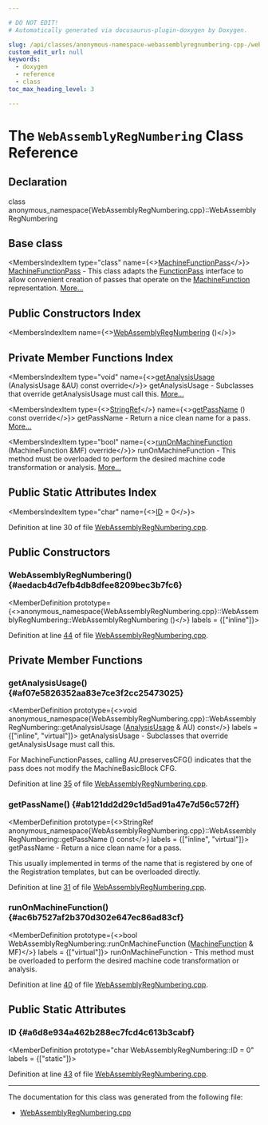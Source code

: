 ```yaml
---

# DO NOT EDIT!
# Automatically generated via docusaurus-plugin-doxygen by Doxygen.

slug: /api/classes/anonymous-namespace-webassemblyregnumbering-cpp-/webassemblyregnumbering
custom_edit_url: null
keywords:
  - doxygen
  - reference
  - class
toc_max_heading_level: 3

---
```





# The `WebAssemblyRegNumbering` Class Reference

<DoxygenPage pluginConfig={pluginConfig}>



## Declaration

<CodeBlock>class anonymous_namespace{WebAssemblyRegNumbering.cpp}::WebAssemblyRegNumbering</CodeBlock>

## Base class

<MembersIndex>

<MembersIndexItem
  type="class"
  name={<><a href="/docs/api/classes/llvm/machinefunctionpass">MachineFunctionPass</a></>}>
<a href="/docs/api/classes/llvm/machinefunctionpass">MachineFunctionPass</a> - This class adapts the <a href="/docs/api/classes/llvm/functionpass">FunctionPass</a> interface to allow convenient creation of passes that operate on the <a href="/docs/api/classes/llvm/machinefunction">MachineFunction</a> representation. <a href="/docs/api/classes/llvm/machinefunctionpass/#details">More...</a>
</MembersIndexItem>

</MembersIndex>

## Public Constructors Index

<MembersIndex>

<MembersIndexItem
  name={<><a href="#aedacb4d7efb4db8dfee8209bec3b7fc6">WebAssemblyRegNumbering</a> ()</>}>
</MembersIndexItem>

</MembersIndex>

## Private Member Functions Index

<MembersIndex>

<MembersIndexItem
  type="void"
  name={<><a href="#af07e5826352aa83e7ce3f2cc25473025">getAnalysisUsage</a> (AnalysisUsage &amp;AU) const override</>}>
getAnalysisUsage - Subclasses that override getAnalysisUsage must call this. <a href="#af07e5826352aa83e7ce3f2cc25473025">More...</a>
</MembersIndexItem>

<MembersIndexItem
  type={<><a href="/docs/api/classes/llvm/stringref">StringRef</a></>}
  name={<><a href="#ab121dd2d29c1d5ad91a47e7d56c572ff">getPassName</a> () const override</>}>
getPassName - Return a nice clean name for a pass. <a href="#ab121dd2d29c1d5ad91a47e7d56c572ff">More...</a>
</MembersIndexItem>

<MembersIndexItem
  type="bool"
  name={<><a href="#ac6b7527af2b370d302e647ec86ad83cf">runOnMachineFunction</a> (MachineFunction &amp;MF) override</>}>
runOnMachineFunction - This method must be overloaded to perform the desired machine code transformation or analysis. <a href="#ac6b7527af2b370d302e647ec86ad83cf">More...</a>
</MembersIndexItem>

</MembersIndex>

## Public Static Attributes Index

<MembersIndex>

<MembersIndexItem
  type="char"
  name={<><a href="#a6d8e934a462b288ec7fcd4c613b3cabf">ID</a> = 0</>}>
</MembersIndexItem>

</MembersIndex>


Definition at line 30 of file <a href="/docs/api/files/lib/lib/target/lib/target/webassembly/webassemblyregnumbering-cpp">WebAssemblyRegNumbering.cpp</a>.

<SectionDefinition>

## Public Constructors

### WebAssemblyRegNumbering() {#aedacb4d7efb4db8dfee8209bec3b7fc6}

<MemberDefinition
  prototype={<>anonymous&#95;namespace&#123;WebAssemblyRegNumbering.cpp&#125;::WebAssemblyRegNumbering::WebAssemblyRegNumbering ()</>}
  labels = {["inline"]}>

Definition at line <a href="/docs/api/files/lib/lib/target/lib/target/webassembly/webassemblyregnumbering-cpp/#l00044">44</a> of file <a href="/docs/api/files/lib/lib/target/lib/target/webassembly/webassemblyregnumbering-cpp">WebAssemblyRegNumbering.cpp</a>.
</MemberDefinition>

</SectionDefinition>

<SectionDefinition>

## Private Member Functions

### getAnalysisUsage() {#af07e5826352aa83e7ce3f2cc25473025}

<MemberDefinition
  prototype={<>void anonymous&#95;namespace&#123;WebAssemblyRegNumbering.cpp&#125;::WebAssemblyRegNumbering::getAnalysisUsage (<a href="/docs/api/classes/llvm/analysisusage">AnalysisUsage</a> &amp; AU) const</>}
  labels = {["inline", "virtual"]}>
getAnalysisUsage - Subclasses that override getAnalysisUsage must call this.

For MachineFunctionPasses, calling AU.preservesCFG() indicates that the pass does not modify the MachineBasicBlock CFG.

Definition at line <a href="/docs/api/files/lib/lib/target/lib/target/webassembly/webassemblyregnumbering-cpp/#l00035">35</a> of file <a href="/docs/api/files/lib/lib/target/lib/target/webassembly/webassemblyregnumbering-cpp">WebAssemblyRegNumbering.cpp</a>.
</MemberDefinition>

### getPassName() {#ab121dd2d29c1d5ad91a47e7d56c572ff}

<MemberDefinition
  prototype={<>StringRef anonymous&#95;namespace&#123;WebAssemblyRegNumbering.cpp&#125;::WebAssemblyRegNumbering::getPassName () const</>}
  labels = {["inline", "virtual"]}>
getPassName - Return a nice clean name for a pass.

This usually implemented in terms of the name that is registered by one of the Registration templates, but can be overloaded directly.

Definition at line <a href="/docs/api/files/lib/lib/target/lib/target/webassembly/webassemblyregnumbering-cpp/#l00031">31</a> of file <a href="/docs/api/files/lib/lib/target/lib/target/webassembly/webassemblyregnumbering-cpp">WebAssemblyRegNumbering.cpp</a>.
</MemberDefinition>

### runOnMachineFunction() {#ac6b7527af2b370d302e647ec86ad83cf}

<MemberDefinition
  prototype={<>bool WebAssemblyRegNumbering::runOnMachineFunction (<a href="/docs/api/classes/llvm/machinefunction">MachineFunction</a> &amp; MF)</>}
  labels = {["virtual"]}>
runOnMachineFunction - This method must be overloaded to perform the desired machine code transformation or analysis.

Definition at line <a href="/docs/api/files/lib/lib/target/lib/target/webassembly/webassemblyregnumbering-cpp/#l00040">40</a> of file <a href="/docs/api/files/lib/lib/target/lib/target/webassembly/webassemblyregnumbering-cpp">WebAssemblyRegNumbering.cpp</a>.
</MemberDefinition>

</SectionDefinition>

<SectionDefinition>

## Public Static Attributes

### ID {#a6d8e934a462b288ec7fcd4c613b3cabf}

<MemberDefinition
  prototype="char WebAssemblyRegNumbering::ID = 0"
  labels = {["static"]}>

Definition at line <a href="/docs/api/files/lib/lib/target/lib/target/webassembly/webassemblyregnumbering-cpp/#l00043">43</a> of file <a href="/docs/api/files/lib/lib/target/lib/target/webassembly/webassemblyregnumbering-cpp">WebAssemblyRegNumbering.cpp</a>.
</MemberDefinition>

</SectionDefinition>

<hr/>

The documentation for this class was generated from the following file:

<ul>
<li><a href="/docs/api/files/lib/lib/target/lib/target/webassembly/webassemblyregnumbering-cpp">WebAssemblyRegNumbering.cpp</a></li>
</ul>

</DoxygenPage>
